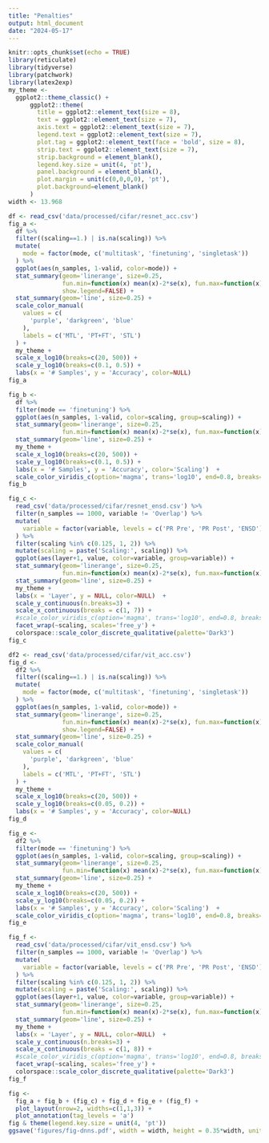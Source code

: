 ```yaml
---
title: "Penalties"
output: html_document
date: "2024-05-17"
---
```


```r
knitr::opts_chunk$set(echo = TRUE)
library(reticulate)
library(tidyverse)
library(patchwork)
library(latex2exp)
my_theme <-
  ggplot2::theme_classic() +
      ggplot2::theme(
        title = ggplot2::element_text(size = 8),
        text = ggplot2::element_text(size = 7),
        axis.text = ggplot2::element_text(size = 7),
        legend.text = ggplot2::element_text(size = 7),
        plot.tag = ggplot2::element_text(face = 'bold', size = 8),
        strip.text = ggplot2::element_text(size = 7),
        strip.background = element_blank(),
        legend.key.size = unit(4, 'pt'),
        panel.background = element_blank(),
        plot.margin = unit(c(0,0,0,0), 'pt'),
        plot.background=element_blank()
      )
width <- 13.968
```

```r
df <- read_csv('data/processed/cifar/resnet_acc.csv')
fig_a <-
  df %>%
  filter((scaling==1.) | is.na(scaling)) %>%
  mutate(
    mode = factor(mode, c('multitask', 'finetuning', 'singletask'))
  ) %>%
  ggplot(aes(n_samples, 1-valid, color=mode)) +
  stat_summary(geom='linerange', size=0.25,
               fun.min=function(x) mean(x)-2*se(x), fun.max=function(x) mean(x)+2*se(x),
               show.legend=FALSE) +
  stat_summary(geom='line', size=0.25) +
  scale_color_manual(
    values = c(
      'purple', 'darkgreen', 'blue'
    ),
    labels = c('MTL', 'PT+FT', 'STL')
  ) +
  my_theme +
  scale_x_log10(breaks=c(20, 500)) +
  scale_y_log10(breaks=c(0.1, 0.5)) +
  labs(x = '# Samples', y = 'Accuracy', color=NULL) 
fig_a
```

```r
fig_b <-
  df %>%
  filter(mode == 'finetuning') %>%
  ggplot(aes(n_samples, 1-valid, color=scaling, group=scaling)) +
  stat_summary(geom='linerange', size=0.25,
               fun.min=function(x) mean(x)-2*se(x), fun.max=function(x) mean(x)+2*se(x)) +
  stat_summary(geom='line', size=0.25) +
  my_theme +
  scale_x_log10(breaks=c(20, 500)) +
  scale_y_log10(breaks=c(0.1, 0.5)) +
  labs(x = '# Samples', y = 'Accuracy', color='Scaling')  +
  scale_color_viridis_c(option='magma', trans='log10', end=0.8, breaks=c(0.125, 2))
fig_b
```

```r
fig_c <-
  read_csv('data/processed/cifar/resnet_ensd.csv') %>%
  filter(n_samples == 1000, variable != 'Overlap') %>%
  mutate(
    variable = factor(variable, levels = c('PR Pre', 'PR Post', 'ENSD'))
  ) %>%
  filter(scaling %in% c(0.125, 1, 2)) %>%
  mutate(scaling = paste('Scaling:', scaling)) %>%
  ggplot(aes(layer+1, value, color=variable, group=variable)) +
  stat_summary(geom='linerange', size=0.25,
               fun.min=function(x) mean(x)-2*se(x), fun.max=function(x) mean(x)+2*se(x)) +
  stat_summary(geom='line', size=0.25) +
  my_theme +
  labs(x = 'Layer', y = NULL, color=NULL)  +
  scale_y_continuous(n.breaks=3) +
  scale_x_continuous(breaks = c(1, 7)) +
  #scale_color_viridis_c(option='magma', trans='log10', end=0.8, breaks=c(0.125, 2)) +
  facet_wrap(~scaling, scales='free_y') +
  colorspace::scale_color_discrete_qualitative(palette='Dark3')
fig_c
```

```r
df2 <- read_csv('data/processed/cifar/vit_acc.csv')
fig_d <-
  df2 %>%
  filter((scaling==1.) | is.na(scaling)) %>%
  mutate(
    mode = factor(mode, c('multitask', 'finetuning', 'singletask'))
  ) %>%
  ggplot(aes(n_samples, 1-valid, color=mode)) +
  stat_summary(geom='linerange', size=0.25,
               fun.min=function(x) mean(x)-2*se(x), fun.max=function(x) mean(x)+2*se(x),
               show.legend=FALSE) +
  stat_summary(geom='line', size=0.25) +
  scale_color_manual(
    values = c(
      'purple', 'darkgreen', 'blue'
    ),
    labels = c('MTL', 'PT+FT', 'STL')
  ) +
  my_theme +
  scale_x_log10(breaks=c(20, 500)) +
  scale_y_log10(breaks=c(0.05, 0.2)) +
  labs(x = '# Samples', y = 'Accuracy', color=NULL) 
fig_d
```

```r
fig_e <-
  df2 %>%
  filter(mode == 'finetuning') %>%
  ggplot(aes(n_samples, 1-valid, color=scaling, group=scaling)) +
  stat_summary(geom='linerange', size=0.25,
               fun.min=function(x) mean(x)-2*se(x), fun.max=function(x) mean(x)+2*se(x)) +
  stat_summary(geom='line', size=0.25) +
  my_theme +
  scale_x_log10(breaks=c(20, 500)) +
  scale_y_log10(breaks=c(0.05, 0.2)) +
  labs(x = '# Samples', y = 'Accuracy', color='Scaling')  +
  scale_color_viridis_c(option='magma', trans='log10', end=0.8, breaks=c(0.125, 2))
fig_e
```

```r
fig_f <-
  read_csv('data/processed/cifar/vit_ensd.csv') %>%
  filter(n_samples == 1000, variable != 'Overlap') %>%
  mutate(
    variable = factor(variable, levels = c('PR Pre', 'PR Post', 'ENSD'))
  ) %>%
  filter(scaling %in% c(0.125, 1, 2)) %>%
  mutate(scaling = paste('Scaling:', scaling)) %>%
  ggplot(aes(layer+1, value, color=variable, group=variable)) +
  stat_summary(geom='linerange', size=0.25,
               fun.min=function(x) mean(x)-2*se(x), fun.max=function(x) mean(x)+2*se(x)) +
  stat_summary(geom='line', size=0.25) +
  my_theme +
  labs(x = 'Layer', y = NULL, color=NULL)  +
  scale_y_continuous(n.breaks=3) +
  scale_x_continuous(breaks = c(1, 8)) +
  #scale_color_viridis_c(option='magma', trans='log10', end=0.8, breaks=c(0.125, 2)) +
  facet_wrap(~scaling, scales='free_y') +
  colorspace::scale_color_discrete_qualitative(palette='Dark3')
fig_f
```

```r
fig <-
  fig_a + fig_b + (fig_c) + fig_d + fig_e + (fig_f) +
  plot_layout(nrow=2, widths=c(1,1,3)) +
  plot_annotation(tag_levels = 'a')
fig & theme(legend.key.size = unit(4, 'pt'))
ggsave('figures/fig-dnns.pdf', width = width, height = 0.35*width, units = 'cm')
```

